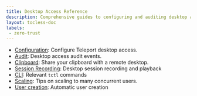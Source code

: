 ```yaml
---
title: Desktop Access Reference
description: Comprehensive guides to configuring and auditing desktop access.
layout: tocless-doc
labels:
 - zero-trust
---
```


- [Configuration](configuration.mdx): Configure Teleport desktop access.
- [Audit](audit.mdx): Desktop access audit events.
- [Clipboard](clipboard.mdx): Share your clipboard with a remote desktop.
- [Session Recording](sessions.mdx): Desktop session recording and playback
- [CLI](cli.mdx): Relevant `tctl` commands
- [Scaling](../../../admin-guides/management/operations/scaling.mdx): Tips on scaling to many concurrent users.
- [User creation](user-creation.mdx): Automatic user creation
